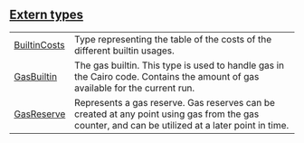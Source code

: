 
## [Extern types](./core-gas-extern_types)

| | |
|:---|:---|
| [BuiltinCosts](./core-gas-BuiltinCosts) | Type representing the table of the costs of the different builtin usages. |
| [GasBuiltin](./core-gas-GasBuiltin) | The gas builtin. This type is used to handle gas in the Cairo code. Contains the amount of gas available for the current run. |
| [GasReserve](./core-gas-GasReserve) | Represents a gas reserve. Gas reserves can be created at any point using gas from the gas counter, and can be utilized at a later point in time. |
